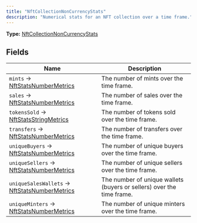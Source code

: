 ```yaml
---
title: "NftCollectionNonCurrencyStats"
description: "Numerical stats for an NFT collection over a time frame."
---
```


**Type:** [NftCollectionNonCurrencyStats](/api-reference/types/nftcollectionnoncurrencystats)

## Fields

| Name | Description |
|------|-------------|
| `mints` → [NftStatsNumberMetrics](/api-reference/types/nftstatsnumbermetrics) | The number of mints over the time frame. |
| `sales` → [NftStatsNumberMetrics](/api-reference/types/nftstatsnumbermetrics) | The number of sales over the time frame. |
| `tokensSold` → [NftStatsStringMetrics](/api-reference/types/nftstatsstringmetrics) | The number of tokens sold over the time frame. |
| `transfers` → [NftStatsNumberMetrics](/api-reference/types/nftstatsnumbermetrics) | The number of transfers over the time frame. |
| `uniqueBuyers` → [NftStatsNumberMetrics](/api-reference/types/nftstatsnumbermetrics) | The number of unique buyers over the time frame. |
| `uniqueSellers` → [NftStatsNumberMetrics](/api-reference/types/nftstatsnumbermetrics) | The number of unique sellers over the time frame. |
| `uniqueSalesWallets` → [NftStatsNumberMetrics](/api-reference/types/nftstatsnumbermetrics) | The number of unique wallets (buyers or sellers) over the time frame. |
| `uniqueMinters` → [NftStatsNumberMetrics](/api-reference/types/nftstatsnumbermetrics) | The number of unique minters over the time frame. |

